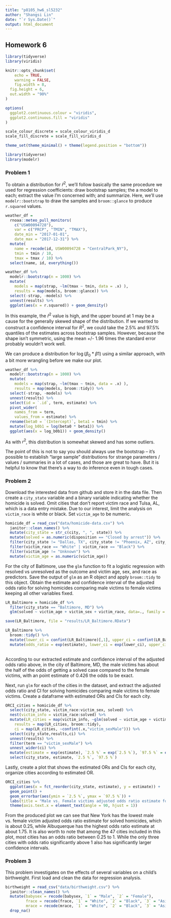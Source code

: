 ```yaml
---
title: "p8105_hw6_sl5232"
author: "Shangsi Lin"
date: "`r Sys.Date()`"
output: html_document
---
```

## Homework 6
```r
library(tidyverse)
library(viridis)

knitr::opts_chunk$set(
	echo = TRUE,
	warning = FALSE,
	fig.width = 8, 
  fig.height = 6,
  out.width = "90%"
)

options(
  ggplot2.continuous.colour = "viridis",
  ggplot2.continuous.fill = "viridis"
)

scale_colour_discrete = scale_colour_viridis_d
scale_fill_discrete = scale_fill_viridis_d

theme_set(theme_minimal() + theme(legend.position = "bottom"))
```

```r
library(tidyverse)
library(modelr)
```

### Problem 1

To obtain a distribution for $\hat{r}^2$, we'll follow basically the same procedure we used for regression coefficients: draw bootstrap samples; the a model to each; extract the value I'm concerned with; and summarize. Here, we'll use `modelr::bootstrap` to draw the samples and `broom::glance` to produce `r.squared` values. 

```r
weather_df = 
  rnoaa::meteo_pull_monitors(
    c("USW00094728"),
    var = c("PRCP", "TMIN", "TMAX"), 
    date_min = "2017-01-01",
    date_max = "2017-12-31") %>%
  mutate(
    name = recode(id, USW00094728 = "CentralPark_NY"),
    tmin = tmin / 10,
    tmax = tmax / 10) %>%
  select(name, id, everything())
```


```r
weather_df %>% 
  modelr::bootstrap(n = 1000) %>% 
  mutate(
    models = map(strap, ~lm(tmax ~ tmin, data = .x) ),
    results = map(models, broom::glance)) %>% 
  select(-strap, -models) %>% 
  unnest(results) %>% 
  ggplot(aes(x = r.squared)) + geom_density()
```

In this example, the $\hat{r}^2$ value is high, and the upper bound at 1 may be a cause for the generally skewed shape of the distribution. If we wanted to construct a confidence interval for $R^2$, we could take the 2.5% and 97.5% quantiles of the estimates across bootstrap samples. However, because the shape isn't symmetric, using the mean +/- 1.96 times the standard error probably wouldn't work well.

We can produce a distribution for $\log(\beta_0 * \beta1)$ using a similar approach, with a bit more wrangling before we make our plot.

```r
weather_df %>% 
  modelr::bootstrap(n = 1000) %>% 
  mutate(
    models = map(strap, ~lm(tmax ~ tmin, data = .x) ),
    results = map(models, broom::tidy)) %>% 
  select(-strap, -models) %>% 
  unnest(results) %>% 
  select(id = `.id`, term, estimate) %>% 
  pivot_wider(
    names_from = term, 
    values_from = estimate) %>% 
  rename(beta0 = `(Intercept)`, beta1 = tmin) %>% 
  mutate(log_b0b1 = log(beta0 * beta1)) %>% 
  ggplot(aes(x = log_b0b1)) + geom_density()
```

As with $r^2$, this distribution is somewhat skewed and has some outliers. 

The point of this is not to say you should always use the bootstrap -- it's possible to establish "large sample" distributions for strange parameters / values / summaries in a lot of cases, and those are great to have. But it is helpful to know that there's a way to do inference even in tough cases. 

### Problem 2
Download the interested data from github and store it in the data file. Then create a `city_state` variable and a binary variable indicating whether the homicide is solved. Omit cities that don't report victim race and Tulsa, AL, which is a data entry mistake. Due to our interest, limit the analysis on `victim_race` is white or black. Set `victim_age` to be numeric.

```r
homicide_df = read_csv("data/homicide-data.csv") %>% 
  janitor::clean_names() %>% 
  mutate(city_state = str_c(city, ", ", state)) %>% 
  mutate(solved = as.numeric(disposition == "Closed by arrest")) %>% 
  filter(city_state != "Dallas, TX", city_state != "Phoenix, AZ", city_state != "Kansas City, MO", city_state != "Tulsa, AL") %>% 
  filter(victim_race == "White" | victim_race == "Black") %>% 
  filter(victim_age != "Unknown") %>% 
  mutate(victim_age = as.numeric(victim_age))
```

For the city of Baltimore, use the `glm` function to fit a logistic regression with resolved vs unresolved as the outcome and victim age, sex, and race as predictors. Save the output of `glm` as an R object and  apply `broom::tidy` to this object. Obtain the estimate and confidence interval of the adjusted odds ratio for solving homicides comparing male victims to female victims keeping all other variables fixed. 

```r
LR_Baltimore = homicide_df %>% 
  filter(city_state == "Baltimore, MD") %>% 
  glm(solved ~ victim_age + victim_sex + victim_race, data=., family = binomial())

save(LR_Baltimore, file = "results/LR_Baltimore.RData")

LR_Baltimore %>% 
  broom::tidy() %>% 
  mutate(lower_ci = confint(LR_Baltimore)[,1], upper_ci = confint(LR_Baltimore)[,2]) %>% 
  mutate(odds_ratio = exp(estimate), lower_ci = exp(lower_ci), upper_ci = exp(upper_ci))
  
```

According to our extracted estimate and confidence interval of the adjusted odds ratio above, in the city of Baltimore, MD, the male victims has about the half of the odds of getting a solved case compared to the female victims, with an point estimate of 0.426 the odds to be exact.

Next, run `glm` for each of the cities in the dataset, and extract the adjusted odds ratio and CI for solving homicides comparing male victims to female victims. Create a dataframe with estimated ORs and CIs for each city.

```r
ORCI_cities = homicide_df %>% 
  select(city_state, victim_race:victim_sex, solved) %>% 
  nest(victim_info = victim_race:solved) %>% 
  mutate(LR_cities = map(victim_info, ~glm(solved ~ victim_age + victim_sex + victim_race, family= binomial, data=.x)),
    results = map(LR_cities, broom::tidy),
    ci = map(LR_cities, ~confint(.x,"victim_sexMale"))) %>% 
  select(city_state,results,ci) %>% 
  unnest(results) %>% 
  filter(term == "victim_sexMale") %>% 
  unnest_wider(ci) %>% 
  mutate(estimate = exp(estimate), `2.5 %` = exp(`2.5 %`), `97.5 %` = exp(`97.5 %`)) %>% 
  select(city_state, estimate, `2.5 %`, `97.5 %`)
```

Lastly, create a plot that shows the estimated ORs and CIs for each city, organize cities according to estimated OR.

```r
ORCI_cities %>% 
  ggplot(aes(x = fct_reorder(city_state, estimate), y = estimate)) + 
  geom_point() +
  geom_errorbar(aes(ymin = `2.5 %`, ymax = `97.5 %`)) +
  labs(title = "Male vs. Female victims adjusted odds ratio estimate for solved homicides across America") + xlab("City, State") + ylab("Estimated Odds Ratio") +
  theme(axis.text.x = element_text(angle = 90, hjust = 1))
```

From the produced plot we can see that New York has the lowest male vs. female victim adjusted odds ratio estimate for solved homicides, which is about 0.25, while Albuquerque has the highest odds ratio estimate at about 1.75. It is also worth to note that among the 47 cities included in this plot, most cities has an odds ratio between 0.25 to 1. While the only three cities with odds ratio significantly above 1 also has significantly larger confidence intervals.

### Problem 3

This problem investigates on the effects of several variables on a child's birthweight. First load and clean the data for regression analysis.

```r
birthweight = read_csv("data/birthweight.csv") %>% 
  janitor::clean_names() %>% 
  mutate(babysex = recode(babysex, `1` = "Male", `2` = "Female"),
         frace = recode(frace, `1` = "White", `2` = "Black", `3` = "Asian", `4` = "Puerto Rican", `8` = "Other", `9` = "Unknown"),
         mrace = recode(mrace, `1` = "White", `2` = "Black", `3` = "Asian", `4` = "Puerto Rican", `8` = "Other")) %>% 
  drop_na()
```

